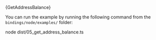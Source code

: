 
<DotEnvWarning/>
<CodeBlock className="language-typescript">
    {GetAddressBalance}
</CodeBlock>

You can run the example by running the following command from the `bindings/node/examples/` folder:

<CodeBlock className="language-bash">
    node dist/05_get_address_balance.ts
</CodeBlock>
